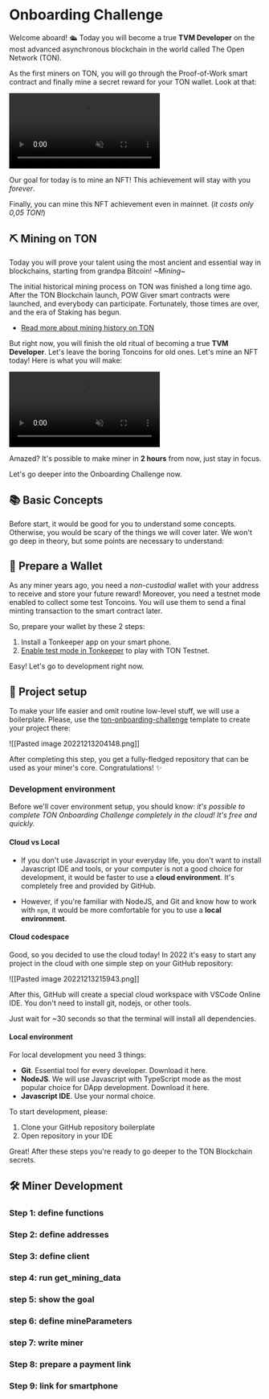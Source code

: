 # Onboarding Challenge

Welcome aboard! 🛳 Today you will become a true **TVM Developer** on the most advanced asynchronous blockchain in the world called The Open Network (TON).

As the first miners on TON, you will go through the Proof-of-Work smart contract and finally mine a secret reward for your TON wallet. Look at that:

<div style={{textAlign:'center', margin: '0 auto'}}>
  <video width={'300'} style={{borderRadius:'10pt', margin:'15pt auto'}} muted={true} autoPlay={true} loop={true}>
    <source src="/docs/files/onboarding-nft.mp4" type="video/mp4" />
    Your browser does not support the video tag.
  </video>
</div>

Our goal for today is to mine an NFT! This achievement will stay with you *forever*.

Finally, you can mine this NFT achievement even in mainnet. (_it costs only 0,05 TON!_)

## ⛏ Mining on TON

Today you will prove your talent using the most ancient and essential way in blockchains, starting from grandpa Bitcoin! _~Mining~_

The initial historical mining process on TON was finished a long time ago. After the TON Blockchain launch, POW Giver smart contracts were launched, and everybody can participate. Fortunately, those times are over, and the era of Staking has begun.

* [Read more about mining history on TON](https://ton.org/mining)


But right now, you will finish the old ritual of becoming a true **TVM Developer**. Let's leave the boring Toncoins for old ones. Let's mine an NFT today! Here is what you will make:

<div style={{textAlign:'center', margin: '0 auto'}}>
  <video style={{borderRadius:'10pt', margin:'15pt auto', maxWidth: '90%'}} muted={true} autoPlay={true} loop={true}>
    <source src="/docs/files/onboarding.mp4" type="video/mp4" />
    Your browser does not support the video tag.
  </video>
</div>

Amazed? It's possible to make miner in __2 hours__ from now, just stay in focus.

Let's go deeper into the Onboarding Challenge now.

## 📚 Basic Concepts

Before start, it would be good for you to understand some concepts. Otherwise, you would be scary of the things we will cover later. We won't go deep in theory, but some points are necessary to understand:

## 📲 Prepare a Wallet

As any miner years ago, you need a _non-custodial_ wallet with your address to receive and store your future reward! Moreover, you need a testnet mode enabled to collect some test Toncoins. You will use them to send a final minting transaction to the smart contract later.

So, prepare your wallet by these 2 steps:

1. Install a Tonkeeper app on your smart phone.
2. [Enable test mode in Tonkeeper](https://ton.org/docs/participate/wallets/apps#tonkeeper) to play with TON Testnet.

Easy! Let's go to development right now.

##  🦄 Project setup

To make your life easier and omit routine low-level stuff, we will use a boilerplate. Please, use the [ton-onboarding-challenge](https://github.com/ton-community/ton-onboarding-challenge) template to create your project there:

![[Pasted image 20221213204148.png]]

After completing this step, you get a fully-fledged repository that can be used as your miner's core. Congratulations! ✨

### Development environment

Before we'll cover environment setup, you should know: _it's possible to complete TON Onboarding Challenge completely in the cloud! It's free and quickly._

#### Cloud vs Local

* If you don't use Javascript in your everyday life, you don't want to install Javascript IDE and tools, or your computer is not a good choice for development, it would be faster to use a **cloud environment**. It's completely free and provided by GitHub.

* However, if you're familiar with NodeJS, and Git and know how to work with `npm`, it would be more comfortable for you to use a **local environment**.

#### Cloud codespace

Good, so you decided to use the cloud today! In 2022 it's easy to start any project in the cloud with one simple step on your GitHub repository:

![[Pasted image 20221213215943.png]]

After this, GitHub will create a special cloud workspace with VSCode Online IDE. You don't need to install git, nodejs, or other tools.

Just wait for ~30 seconds so that the terminal will install all dependencies.

#### Local environment

For local development you need 3 things:

- **Git**. Essential tool for every developer. Download it here.
- **NodeJS**. We will use Javascript with TypeScript mode as the most popular choice for DApp development. Download it here.
- **Javascript IDE**. Use your normal choice.

To start development, please:

1. Clone your GitHub repository boilerplate
2. Open repository in your IDE

Great! After these steps you're ready to go deeper to the TON Blockchain secrets.

## 🛠 Miner Development

### Step 1: define functions

### Step 2: define addresses

### Step 3: define client

### step 4: run get_mining_data

### step 5: show the goal

### step 6: define mineParameters

### step 7: write miner

### Step 8: prepare a payment link

### Step 9: link for smartphone

